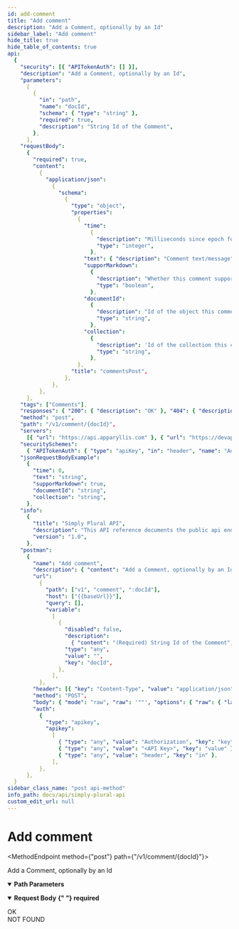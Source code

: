 ```yaml
---
id: add-comment
title: "Add comment"
description: "Add a Comment, optionally by an Id"
sidebar_label: "Add comment"
hide_title: true
hide_table_of_contents: true
api:
  {
    "security": [{ "APITokenAuth": [] }],
    "description": "Add a Comment, optionally by an Id",
    "parameters":
      [
        {
          "in": "path",
          "name": "docId",
          "schema": { "type": "string" },
          "required": true,
          "description": "String Id of the Comment",
        },
      ],
    "requestBody":
      {
        "required": true,
        "content":
          {
            "application/json":
              {
                "schema":
                  {
                    "type": "object",
                    "properties":
                      {
                        "time":
                          {
                            "description": "Milliseconds since epoch for this timestamp/date",
                            "type": "integer",
                          },
                        "text": { "description": "Comment text/message", "type": "string" },
                        "supporMarkdown":
                          {
                            "description": "Whether this comment supports markdown",
                            "type": "boolean",
                          },
                        "documentId":
                          {
                            "description": "Id of the object this comment belongs to",
                            "type": "string",
                          },
                        "collection":
                          {
                            "description": 'Id of the collection this comments belongs to (Only accepted collection is "frontHistory")',
                            "type": "string",
                          },
                      },
                    "title": "commentsPost",
                  },
              },
          },
      },
    "tags": ["Comments"],
    "responses": { "200": { "description": "OK" }, "404": { "description": "NOT FOUND" } },
    "method": "post",
    "path": "/v1/comment/{docId}",
    "servers":
      [{ "url": "https://api.apparyllis.com" }, { "url": "https://devapi.apparyllis.com" }],
    "securitySchemes":
      { "APITokenAuth": { "type": "apiKey", "in": "header", "name": "Authorization" } },
    "jsonRequestBodyExample":
      {
        "time": 0,
        "text": "string",
        "supporMarkdown": true,
        "documentId": "string",
        "collection": "string",
      },
    "info":
      {
        "title": "Simply Plural API",
        "description": "This API reference documents the public api endpoints. You can see a list of all public endpoints here https://github.com/ApparyllisOrg/SimplyPluralApi/blob/main/src/api/v1/routes.ts",
        "version": "1.0",
      },
    "postman":
      {
        "name": "Add comment",
        "description": { "content": "Add a Comment, optionally by an Id", "type": "text/plain" },
        "url":
          {
            "path": ["v1", "comment", ":docId"],
            "host": ["{{baseUrl}}"],
            "query": [],
            "variable":
              [
                {
                  "disabled": false,
                  "description":
                    { "content": "(Required) String Id of the Comment", "type": "text/plain" },
                  "type": "any",
                  "value": "",
                  "key": "docId",
                },
              ],
          },
        "header": [{ "key": "Content-Type", "value": "application/json" }],
        "method": "POST",
        "body": { "mode": "raw", "raw": '""', "options": { "raw": { "language": "json" } } },
        "auth":
          {
            "type": "apikey",
            "apikey":
              [
                { "type": "any", "value": "Authorization", "key": "key" },
                { "type": "any", "value": "<API Key>", "key": "value" },
                { "type": "any", "value": "header", "key": "in" },
              ],
          },
      },
  }
sidebar_class_name: "post api-method"
info_path: docs/api/simply-plural-api
custom_edit_url: null
---
```



<h1 className={"openapi__heading"}>Add comment</h1>

<MethodEndpoint method={"post"} path={"/v1/comment/{docId}"}></MethodEndpoint>

Add a Comment, optionally by an Id

<details
  style={{ marginBottom: "1rem" }}
  className={"openapi-markdown__details"}
  data-collapsed={false}
  open={true}>
  <summary style={{}}>
    <strong>Path Parameters</strong>
  </summary>
  <div>
    <ul>
      <ParamsItem
        className={"paramsItem"}
        param={{
          in: "path",
          name: "docId",
          schema: { type: "string" },
          required: true,
          description: "String Id of the Comment",
        }}></ParamsItem>
    </ul>
  </div>
</details>
<MimeTabs className={"openapi-tabs__mime"}>
  <TabItem label={"application/json"} value={"application/json-schema"}>
    <details style={{}} className={"openapi-markdown__details"} data-collapsed={false} open={true}>
      <summary style={{ textAlign: "left" }}>
        <strong>Request Body</strong>
        <strong style={{ fontSize: "var(--ifm-code-font-size)", color: "var(--openapi-required)" }}>
          {" "}
          required
        </strong>
      </summary>
      <div style={{ textAlign: "left", marginLeft: "1rem" }}></div>
      <ul style={{ marginLeft: "1rem" }}>
        <SchemaItem
          collapsible={false}
          name={"time"}
          required={false}
          schemaName={"integer"}
          qualifierMessage={undefined}
          schema={{
            description: "Milliseconds since epoch for this timestamp/date",
            type: "integer",
          }}></SchemaItem>
        <SchemaItem
          collapsible={false}
          name={"text"}
          required={false}
          schemaName={"string"}
          qualifierMessage={undefined}
          schema={{ description: "Comment text/message", type: "string" }}></SchemaItem>
        <SchemaItem
          collapsible={false}
          name={"supporMarkdown"}
          required={false}
          schemaName={"boolean"}
          qualifierMessage={undefined}
          schema={{
            description: "Whether this comment supports markdown",
            type: "boolean",
          }}></SchemaItem>
        <SchemaItem
          collapsible={false}
          name={"documentId"}
          required={false}
          schemaName={"string"}
          qualifierMessage={undefined}
          schema={{
            description: "Id of the object this comment belongs to",
            type: "string",
          }}></SchemaItem>
        <SchemaItem
          collapsible={false}
          name={"collection"}
          required={false}
          schemaName={"string"}
          qualifierMessage={undefined}
          schema={{
            description:
              'Id of the collection this comments belongs to (Only accepted collection is "frontHistory")',
            type: "string",
          }}></SchemaItem>
      </ul>
    </details>
  </TabItem>
</MimeTabs>
<div>
  <div>
    <ApiTabs>
      <TabItem label={"200"} value={"200"}>
        <div>OK</div>
        <div></div>
      </TabItem>
      <TabItem label={"404"} value={"404"}>
        <div>NOT FOUND</div>
        <div></div>
      </TabItem>
    </ApiTabs>
  </div>
</div>
